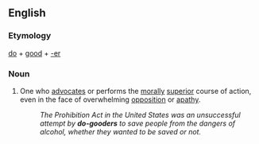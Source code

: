 ==English==

===Etymology===
[[do]] + [[good]] + [[-er]]

===Noun===
{{en-noun}}

# One who [[advocate]]s or performs the [[morally]] [[superior]] course of action, even in the face of overwhelming [[opposition]] or [[apathy]].
#:''The Prohibition Act in the United States was an unsuccessful attempt by '''do-gooders''' to save people from the dangers of alcohol, whether they wanted to be saved or not.''